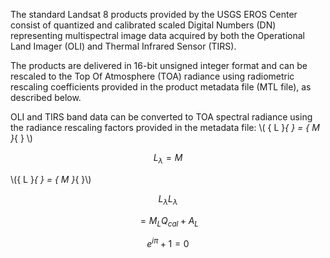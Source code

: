The standard Landsat 8 products provided by the USGS EROS Center consist of quantized and calibrated scaled Digital Numbers (DN) representing multispectral image data acquired by both the Operational Land Imager (OLI) and Thermal Infrared Sensor (TIRS).  

The products are delivered in 16-bit unsigned integer format and can be rescaled to the Top Of Atmosphere (TOA) radiance using radiometric rescaling coefficients provided in the product metadata file (MTL file), as described below.

OLI and TIRS band data can be converted to TOA spectral radiance using the radiance rescaling factors provided in the metadata file: \\( { L }_{ \lambda } = { M }_{ \lambda } \\)


$${ L }_{ \lambda }={ M } $$

\\({ L }_{ \lambda } = { M }_{ \lambda }\\)

$${ L }_{ \lambda } { L }_{ \lambda }$$

$$={ M }_{ L }{ Q }_{ cal }+{ A }_{ L }$$


$${ e }^{ i\pi }+1=0$$

